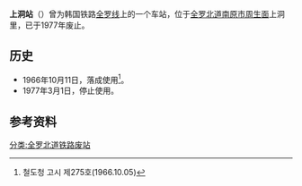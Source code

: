 {{朝鮮半島車站資訊
|公司色 = black
|文字色 = 
|站名 = 上洞站
|圖片 = 
|pxl = 
|圖片說明 =
|前一站 = [[南原站|南原]]
|前一站距離 = 
|後一站距離 = 
|後一站 = [[周生站|周生]]
|所屬路線 = [[全罗线|全罗线]]
|距離 = 
|起點站 = [[益山站|益山]]
|諺文 = 상동역
|朝鮮漢字 = 上洞驛
|文觀部式 = Sangdong-yeok
|馬-賴式 = Sangdong-yŏk
|副站名 = 
|車站編號 = 
|停站路線數 = 
|所屬公司 = [[大韩民国铁道厅|大韩民国铁道厅]]
|所在地 =[[全罗北道|全罗北道]][[南原市|南原市]][[周生面|周生面]]上洞里
|車站構造 = 地面车站
|月台配置 = 
|啟用年月日 =1966年10月11日
|廢站年月日 =1977年3月1日
|上下車人次 = 
|統計年度 = 
|轉車 = 
|備註 = 
|全寬備註 = 
}}

'''上洞站'''（{{kor|諺=상동역|漢=上洞驛|羅=Sangdong yeok|f=y}}）曾为韩国铁路[[全罗线|全罗线]]上的一个车站，位于[[全罗北道|全罗北道]][[南原市|南原市]][[周生面|周生面]]上洞里，已于1977年废止。

== 历史 ==
*1966年10月11日，落成使用<ref>철도청 고시 제275호(1966.10.05)</ref>。
*1977年3月1日，停止使用。

==参考资料==
{{reflist}}

{{全罗线}}

[[分类:全罗北道铁路废站|分类:全罗北道铁路废站]]